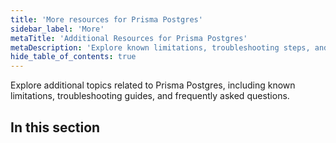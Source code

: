 ```yaml
---
title: 'More resources for Prisma Postgres'
sidebar_label: 'More'
metaTitle: 'Additional Resources for Prisma Postgres'
metaDescription: 'Explore known limitations, troubleshooting steps, and common FAQs for Prisma Postgres.'
hide_table_of_contents: true
---
```



Explore additional topics related to Prisma Postgres, including known limitations, troubleshooting guides, and frequently asked questions.

## In this section

<Subsections />
